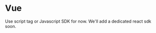 
# Vue

Use <Link href="/docs/general">script tag</Link> or <Link href="/docs/general">Javascript SDK</Link> for now. We'll add a dedicated react sdk soon.
